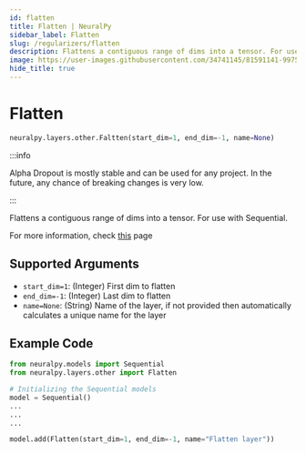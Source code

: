 ```yaml
---
id: flatten
title: Flatten | NeuralPy
sidebar_label: Flatten
slug: /regularizers/flatten
description: Flattens a contiguous range of dims into a tensor. For use with Sequential.
image: https://user-images.githubusercontent.com/34741145/81591141-99752900-93d9-11ea-9ef6-cc2c68daaa19.png
hide_title: true
---
```


# Flatten

```python
neuralpy.layers.other.Faltten(start_dim=1, end_dim=-1, name=None)
```

:::info

Alpha Dropout is mostly stable and can be used for any project. In the future, any chance of breaking changes is very low.

:::

Flattens a contiguous range of dims into a tensor. For use with Sequential.

For more information, check [this](https://pytorch.org/docs/stable/generated/torch.nn.Flatten.html?highlight=flatten#torch.nn.Flatten) page

## Supported Arguments

- `start_dim=1`: (Integer) First dim to flatten
- `end_dim=-1`: (Integer) Last dim to flatten
- `name=None`: (String) Name of the layer, if not provided then automatically calculates a unique name for the layer

## Example Code

```python
from neuralpy.models import Sequential
from neuralpy.layers.other import Flatten

# Initializing the Sequential models
model = Sequential()
...
...
...

model.add(Flatten(start_dim=1, end_dim=-1, name="Flatten layer"))
```
